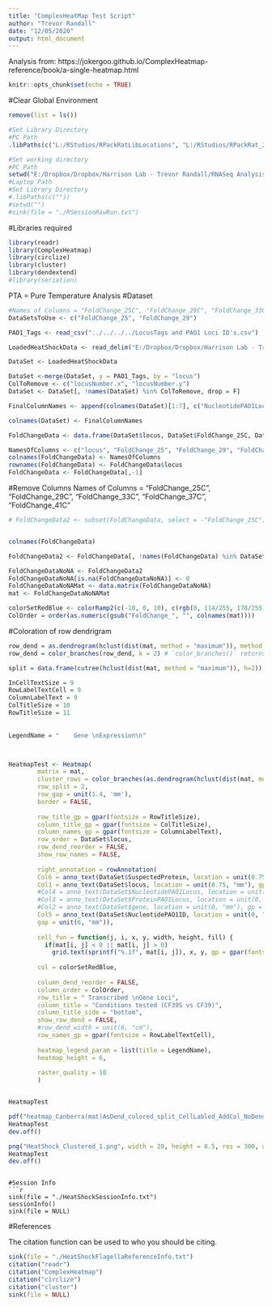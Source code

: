 ```yaml
---
title: "ComplexHeatMap Test Script"
author: "Trevor Randall"
date: "12/05/2020"
output: html_document
---
```


Analysis from: https://jokergoo.github.io/ComplexHeatmap-reference/book/a-single-heatmap.html

```r
knitr::opts_chunk$set(echo = TRUE)
```


#Clear Global Environment
```r
remove(list = ls())
```


```r
#Set Library Directory
#PC Path
.libPaths(c("L:/RStudios/RPackRatLibLocations", "L:/RStudios/RPackRat_2019_04_DESEQLibs"))

#Set working directory
#PC Path
setwd("E:/Dropbox/Dropbox/Harrison Lab - Trevor Randall/RNASeq Analysis/RNASeqAnlyPkrat_2020_03/CF39vsCF39S/Pure Temperature Analysis Comparisons/Individual Heatmaps/Heat Maps")
#Laptop Path
#Set Library Directory
#.libPaths(c(""))
#setwd("")
#sink(file = "./RSessionRawRun.txt") 
``` 


#Libraries required
```r
library(readr)
library(ComplexHeatmap)
library(circlize)
library(cluster)
library(dendextend)
#library(seriation)
```

PTA = Pure Temperature Analysis
#Dataset
```r
#Names of Columns = "FoldChange_25C", "FoldChange_29C", "FoldChange_33C", "FoldChange_37C", "FoldChange_41C"
DataSetsToUse <- c("FoldChange_25", "FoldChange_29")

PAO1_Tags <- read_csv("../../../../LocusTags and PAO1 Loci ID's.csv")

LoadedHeatShockData <- read_delim("E:/Dropbox/Dropbox/Harrison Lab - Trevor Randall/RNASeq Analysis/RNASeqAnlyPkrat_2020_03/CF39vsCF39S/Pure Temperature Analysis Comparisons/Individual Heatmaps/Cut Data Sets/Heat Shock Genes Full Dataset.txt", "\t", escape_double = FALSE, trim_ws = TRUE)

DataSet <- LoadedHeatShockData

DataSet <-merge(DataSet, y = PAO1_Tags, by = "locus")
ColToRemove <- c("locusNumber.x", "locusNumber.y")
DataSet <- DataSet[, !names(DataSet) %in% ColToRemove, drop = F]

FinalColumnNames <- append(colnames(DataSet)[1:7], c("NucleotidePAO1Locus", "NucleotidePAO1ID", "ProteinPAO1Locus", "ProteinPAO1ID"))

colnames(DataSet) <- FinalColumnNames
```


```r
FoldChangeData <- data.frame(DataSet$locus, DataSet$FoldChange_25C, DataSet$FoldChange_29C, DataSet$FoldChange_33C, DataSet$FoldChange_37C, DataSet$FoldChange_41C)

NamesOfColumns <- c("locus", "FoldChange_25", "FoldChange_29", "FoldChange_33", "FoldChange_37", "FoldChange_41")
colnames(FoldChangeData) <- NamesOfColumns
rownames(FoldChangeData) <- FoldChangeData$locus
FoldChangeData <- FoldChangeData[,-1]
```

#Remove Columns
Names of Columns = "FoldChange_25C", "FoldChange_29C", "FoldChange_33C", "FoldChange_37C", "FoldChange_41C"
```r
# FoldChangeData2 <- subset(FoldChangeData, select = -"FoldChange_25C")


colnames(FoldChangeData)

FoldChangeData2 <- FoldChangeData[, !names(FoldChangeData) %in% DataSetsToUse, drop = T]

```


```r
FoldChangeDataNoNA <- FoldChangeData2
FoldChangeDataNoNA[is.na(FoldChangeDataNoNA)] <- 0
FoldChangeDataNoNAMat <- data.matrix(FoldChangeDataNoNA)
mat <- FoldChangeDataNoNAMat
```


```r
colorSetRedBlue <- colorRamp2(c(-10, 0, 10), c(rgb(0, 114/255, 178/255), "white", rgb(213/255, 94/255, 0))) #First color is Blue and second is Vermillion from the Nature Colorblind palette
ColOrder = order(as.numeric(gsub("FoldChange_", "", colnames(mat))))
```

#Coloration of row dendrigram
```r
row_dend = as.dendrogram(hclust(dist(mat, method = "maximum")), method = "complete")
row_dend = color_branches(row_dend, k = 2) # `color_branches()` returns a dendrogram object

split = data.frame(cutree(hclust(dist(mat, method = "maximum")), h=2))

```

```r
InCellTextSize = 9
RowLabelTextCell = 9
ColumnLabelText = 9
ColTitleSize = 10
RowTitleSize = 11
  
  
LegendName = "    Gene \nExpression\n"



HeatmapTest <- Heatmap(
        matrix = mat, 
        cluster_rows = color_branches(as.dendrogram(hclust(dist(mat, method = "canberra")), method = "complete"), k = 2),
        row_split = 2,
        row_gap = unit(1.4, 'mm'),
        border = FALSE, 
        
        row_title_gp = gpar(fontsize = RowTitleSize),
        column_title_gp = gpar(fontsize = ColTitleSize),
        column_names_gp = gpar(fontsize = ColumnLabelText),
        row_order = DataSet$locus,
        row_dend_reorder = FALSE,
        show_row_names = FALSE,
        
        right_annotation = rowAnnotation(
        Col6 = anno_text(DataSet$SuspectedProtein, location = unit(0.75, "mm"), gp = gpar(fontsize = RowLabelTextCell)),
        Col1 = anno_text(DataSet$locus, location = unit(0.75, "mm"), gp = gpar(fontsize = RowLabelTextCell)), 
        #Col4 = anno_text(DataSet$NucleotidePAO1Locus, location = unit(1, "mm"), gp = gpar(fontsize = RowLabelTextCell)),
      	#Col3 = anno_text(DataSet$ProteinPAO1Locus, location = unit(0, "mm"), gp = gpar(fontsize = RowLabelTextCell)),
        #Col2 = anno_text(DataSet$gene, location = unit(0, "mm"), gp = gpar(fontsize = RowLabelTextCell)),
        Col5 = anno_text(DataSet$NucleotidePAO1ID, location = unit(0, "mm"), gp = gpar(fontsize = RowLabelTextCell)),
        gap = unit(6, "mm")),
        
        cell_fun = function(j, i, x, y, width, height, fill) {
          if(mat[i, j] < 0 || mat[i, j] > 0)
            grid.text(sprintf("%.1f", mat[i, j]), x, y, gp = gpar(fontsize = InCellTextSize))},
        
        col = colorSetRedBlue,
        
        column_dend_reorder = FALSE, 
        column_order = ColOrder, 
        row_title = " Transcribed \nGene Loci", 
        column_title = "Conditions tested (CF39S vs CF39)", 
        column_title_side = "bottom",
        show_row_dend = FALSE,
        #row_dend_width = unit(6, "cm"),
        row_names_gp = gpar(fontsize = RowLabelTextCell),
        
        heatmap_legend_param = list(title = LegendName),
        heatmap_height = 6,
        
        raster_quality = 10
        )


HeatmapTest
```




```r
pdf("heatmap_Canberra(mat)AsDend_colored_split_CellLabled_AddCol_NoDend_MinProt.pdf", width = 10, height = 22)
HeatmapTest
dev.off()
```

```r
png("HeatShock_Clustered_1.png", width = 20, height = 8.5, res = 300, units = "cm")
HeatmapTest
dev.off()
```

```

#Session Info
```r
sink(file = "./HeatShockSessionInfo.txt")
sessionInfo()
sink(file = NULL)
```


#References

The citation function can be used to  who you should be citing.

```r
sink(file = "./HeatShockFlagellaReferenceInfo.txt")
citation("readr")
citation("ComplexHeatmap")
citation("circlize")
citation("cluster")
sink(file = NULL)
```
